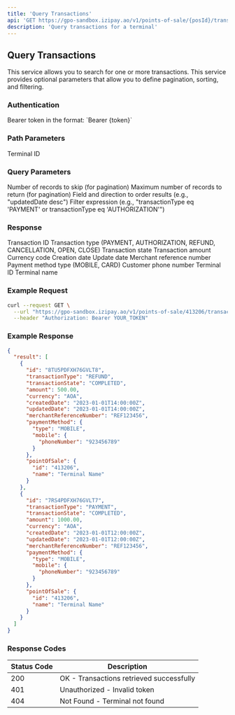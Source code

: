 ```yaml
---
title: 'Query Transactions'
api: 'GET https://gpo-sandbox.izipay.ao/v1/points-of-sale/{posId}/transactions'
description: 'Query transactions for a terminal'
---
```


## Query Transactions

This service allows you to search for one or more transactions. This service provides optional parameters that allow you to define pagination, sorting, and filtering.

### Authentication

<ParamField header="Authorization" type="string" required>
  Bearer token in the format: `Bearer {token}`
</ParamField>

### Path Parameters

<ParamField path="posId" type="string" required>
  Terminal ID
</ParamField>

### Query Parameters

<ParamField query="$skip" type="integer">
  Number of records to skip (for pagination)
</ParamField>

<ParamField query="$top" type="integer">
  Maximum number of records to return (for pagination)
</ParamField>

<ParamField query="$orderBy" type="string">
  Field and direction to order results (e.g., "updatedDate desc")
</ParamField>

<ParamField query="$filter" type="string">
  Filter expression (e.g., "transactionType eq 'PAYMENT' or transactionType eq 'AUTHORIZATION'")
</ParamField>

### Response

<ResponseField name="result" type="array">
  <Expandable title="Items">
    <ResponseField name="id" type="string">
      Transaction ID
    </ResponseField>
    <ResponseField name="transactionType" type="string">
      Transaction type (PAYMENT, AUTHORIZATION, REFUND, CANCELLATION, OPEN, CLOSE)
    </ResponseField>
    <ResponseField name="transactionState" type="string">
      Transaction state
    </ResponseField>
    <ResponseField name="amount" type="number">
      Transaction amount
    </ResponseField>
    <ResponseField name="currency" type="string">
      Currency code
    </ResponseField>
    <ResponseField name="createdDate" type="string">
      Creation date
    </ResponseField>
    <ResponseField name="updatedDate" type="string">
      Update date
    </ResponseField>
    <ResponseField name="merchantReferenceNumber" type="string">
      Merchant reference number
    </ResponseField>
    <ResponseField name="paymentMethod" type="object">
      <Expandable title="Properties">
        <ResponseField name="type" type="string">
          Payment method type (MOBILE, CARD)
        </ResponseField>
        <ResponseField name="mobile" type="object">
          <Expandable title="Properties">
            <ResponseField name="phoneNumber" type="string">
              Customer phone number
            </ResponseField>
          </Expandable>
        </ResponseField>
      </Expandable>
    </ResponseField>
    <ResponseField name="pointOfSale" type="object">
      <Expandable title="Properties">
        <ResponseField name="id" type="string">
          Terminal ID
        </ResponseField>
        <ResponseField name="name" type="string">
          Terminal name
        </ResponseField>
      </Expandable>
    </ResponseField>
  </Expandable>
</ResponseField>

### Example Request

```bash
curl --request GET \
  --url "https://gpo-sandbox.izipay.ao/v1/points-of-sale/413206/transactions?$orderBy=updatedDate desc" \
  --header "Authorization: Bearer YOUR_TOKEN"
```

### Example Response

```json
{
  "result": [
    {
      "id": "8TU5PDFXH76GVLT8",
      "transactionType": "REFUND",
      "transactionState": "COMPLETED",
      "amount": 500.00,
      "currency": "AOA",
      "createdDate": "2023-01-01T14:00:00Z",
      "updatedDate": "2023-01-01T14:00:00Z",
      "merchantReferenceNumber": "REF123456",
      "paymentMethod": {
        "type": "MOBILE",
        "mobile": {
          "phoneNumber": "923456789"
        }
      },
      "pointOfSale": {
        "id": "413206",
        "name": "Terminal Name"
      }
    },
    {
      "id": "7RS4PDFXH76GVLT7",
      "transactionType": "PAYMENT",
      "transactionState": "COMPLETED",
      "amount": 1000.00,
      "currency": "AOA",
      "createdDate": "2023-01-01T12:00:00Z",
      "updatedDate": "2023-01-01T12:00:00Z",
      "merchantReferenceNumber": "REF123456",
      "paymentMethod": {
        "type": "MOBILE",
        "mobile": {
          "phoneNumber": "923456789"
        }
      },
      "pointOfSale": {
        "id": "413206",
        "name": "Terminal Name"
      }
    }
  ]
}
```

### Response Codes

| Status Code | Description |
|-------------|-------------|
| 200 | OK - Transactions retrieved successfully |
| 401 | Unauthorized - Invalid token |
| 404 | Not Found - Terminal not found | 